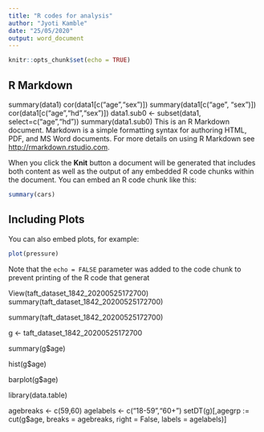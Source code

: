 ---
title: "R codes for analysis"
author: "Jyoti Kamble"
date: "25/05/2020"
output: word_document
---

```{r setup, include=FALSE}
knitr::opts_chunk$set(echo = TRUE)
```

## R Markdown
summary(data1)
cor(data1[c("age","sex")])
summary(data1[c("age", "sex")])
cor(data1[c("age","hd","sex")])
data1.sub0 <- subset(data1, select=c("age","hd"))
summary(data1.sub0)
This is an R Markdown document. Markdown is a simple formatting syntax for authoring HTML, PDF, and MS Word documents. For more details on using R Markdown see <http://rmarkdown.rstudio.com>.

When you click the **Knit** button a document will be generated that includes both content as well as the output of any embedded R code chunks within the document. You can embed an R code chunk like this:

```{r cars}
summary(cars)
```

## Including Plots

You can also embed plots, for example:

```{r pressure, echo=FALSE}
plot(pressure)
```

Note that the `echo = FALSE` parameter was added to the code chunk to prevent printing of the R code that generat

View(taft_dataset_1842_20200525172700)
summary(taft_dataset_1842_20200525172700)

summary(taft_dataset_1842_20200525172700)

g <- taft_dataset_1842_20200525172700

summary(g$age)

hist(g$age)

barplot(g$age)

library(data.table)

agebreaks <- c(59,60)
agelabels <- c("18-59","60+")
setDT(g)[,agegrp := cut(g$age, 
breaks = agebreaks, 
right = False, 
labels = agelabels)]

